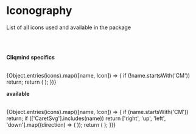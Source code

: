 <!-- Iconography.stories.mdx -->



<Meta title="Iconography" />

# Iconography

List of all icons used and available in the package

<br />
<br />

<strong>Cliqmind specifics</strong>
<br />
<br />

<IconGallery>
  {Object.entries(icons).map(([name, Icon]) => {
    if (!name.startsWith('CM')) return;
    return (
        <IconItem key={name} name={name.replace('Svg', '')}>
          <Icon name={name.replace('Svg', '')} />
        </IconItem>
    );
  })}
</IconGallery>

<strong>available</strong>
<br />
<br />

<IconGallery>
  {Object.entries(icons).map(([name, Icon]) => {
    if (name.startsWith('CM')) return;
    if (['CaretSvg'].includes(name))
      return ['right', 'up', 'left', 'down'].map((direction) => (
        <Fragment key={name+direction}>
          <IconItem  name={name.replace('Svg', '')}>
            <Icon direction={direction} name={name.replace('Svg', '')} />
          </IconItem>
          <IconItem name={`${name.replace('Svg', '')} (outline)`}>
            <Icon
              direction={direction}
              name={`${name.replace('Svg', '')} (outline)`}
              outline
            />
          </IconItem>
        </Fragment>
      ));
    return (
      <Fragment key={name}>
        <IconItem name={name.replace('Svg', '')}>
          <Icon name={name.replace('Svg', '')} />
        </IconItem>
        <IconItem name={`${name.replace('Svg', '')} (outline)`}>
          <Icon name={`${name.replace('Svg', '')} (outline)`} outline />
        </IconItem>
      </Fragment>
    );
  })}
</IconGallery>
